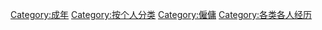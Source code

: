 [[Category:成年|Category:成年]]
[[Category:按个人分类|Category:按个人分类]]
[[Category:僱傭|Category:僱傭]]
[[Category:各类各人经历|Category:各类各人经历]]